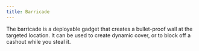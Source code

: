 ```yaml
---
title: Barricade
---
```


The barricade is a deployable gadget that creates a bullet-proof wall
at the targeted location. It can be used to create dynamic cover, or
to block off a cashout while you steal it.

